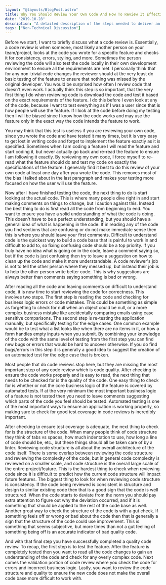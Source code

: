 ```yaml
---
layout: "@layouts/BlogPost.astro"
title: Why You Should Review Your Own Code And How To Review It Effectively
date: "2019-10-28"
description: "A detailed description of the steps needed to deliver an effective code review, even if it is just for your own code."
tags: ["Non-Technical Discussion"]
---
```


Before we start, I want to briefly discuss what a code review is. Essentially, a code review is when someone, most likely another person on your team/project, looks at the code you wrote for a specific feature and checks it for consistency, errors, styling, and more. Sometimes the person reviewing the code will also test the code locally in their own development environment to ensure all the requirements are met. I personally think that for any non-trivial code changes the reviewer should at the very least do basic testing of the feature to ensure that nothing was missed by the original developer. You would be surprised how often I review code that doesn't even work. I actually think this step is so important, that the very first thing I do when reviewing code is download the code and test it based on the exact requirements of the feature. I do this before I even look at any of the code, because I want to test everything as if I was a user since that is how people will use the feature. If I look at the code before doing my testing then I will be biased since I know how the code works and may use the feature only in the exact way the code intends the feature to work.

You may think that this test is useless if you are reviewing your own code, since you wrote the code and have tested it many times, but it is very easy to get lost in writing code and forget to implement the feature exactly as it is specified. Sometimes when I am coding a feature I will read the feature and start coding it, but never actually go back and re-read the feature to ensure I am following it exactly. By reviewing my own code, I force myself to re-read what the feature should do and test my code on exactly the specifications of the feature. I generally find it best to do this review of your own code at least one day after you wrote the code. This removes most of the bias I talked about in the last paragraph and makes your testing more focused on how the user will use the feature.

Now after I have finished testing the code, the next thing to do is start looking at the actual code. This is where many people dive right in and start making comments on things to change, but I caution against this. Instead the best thing to do is first read all the code from beginning to end. You want to ensure you have a solid understanding of what the code is doing. This doesn't have to be a perfect understanding, but you should have a general idea of what is happening in the code. If in reading any of the code you find sections that are confusing or do not make immediate sense then this is where you should leave your first comments. Difficult to understand code is the quickest way to build a code base that is painful to work in and difficult to add to, so fixing confusing code should be a top priority. If you truly have no idea what is going on in the code, leave a comment saying so, but if the code is just confusing then try to leave a suggestion on how to clean up the code and make it more understandable. A code reviewer's job is not to tell the other person where they messed up, but instead their job is to help the other person write better code. This is why suggestions are always better than comments saying something is bad or wrong.

After reading all the code and leaving comments on difficult to understand code, it is now time to start reviewing the code for correctness. This involves two steps. The first step is reading the code and checking for business logic errors or code mistakes. This could be something as simple as forgetting to check for null when an object could be null, or a more complex business mistake like accidentally comparing emails using case sensitive comparisons. The second step is re-testing the application manually, but specifically testing for the edge cases. One common example would be to test what a list looks like when there are no items in it, or how a form handles empty inputs when you submit. By combining your knowledge of the code with the same level of testing from the first step you can find new bugs or errors that would be hard to uncover otherwise. If you do find bugs/errors in this step it is generally a good idea to suggest the creation of an automated test for the edge case that is broken.

Most people that do code reviews stop here, but they are missing the most important step of any code review which is code quality. After checking to ensure the code works properly and is easy to read, the next thing that needs to be checked for is the quality of the code. One easy thing to check for is whether or not the core business logic of the feature is covered by automated tests. If at the very minimum the most important business logic of a feature is not tested then you need to leave comments suggesting which parts of the code you feel should be tested. Automated testing is one of the most important ways to ensure an application is working properly, so making sure to check for good test coverage in code reviews is incredibly important.

After checking to ensure test coverage is adequate, the next thing to check for is the structure of the code. When many people think of code structure they think of tabs vs spaces, how much indentation to use, how long a line of code should be, etc., but these things should all be taken care of by a linter. Reviewing code structure is all about the overall architecture of the code itself. There is some overlap between reviewing the code structure and reviewing the complexity of the code, but in general code complexity is reviewed on a smaller scale, and code structure is the overall large scale of the entire project/feature. This is the hardest thing to check when reviewing code since it is difficult to predict how the current code structure will impact future features. The biggest thing to look for when reviewing code structure is consistency. If the code being reviewed is consistent in structure and design to similar existing code then that is a good sign that the code is well structured. When the code starts to deviate from the norm you should pay extra attention to figure out why the deviation occurred, and if it is something that should be applied to the rest of the code base as well. Another great way to check the structure of the code is with a gut check. If something feels off or wrong or bad about the code then that is generally a sign that the structure of the code could use improvement. This is something that seems subjective, but more times than not a gut feeling of something being off is an accurate indicator of bad quality code.

And with that final step you have successfully completed a quality code review. To recap, the first step is to test the feature. After the feature is completely tested then you want to read all the code changes to gain an understanding of the code and check for any overly complex code. Next comes the validation portion of code review where you check the code for errors and incorrect business logic. Lastly, you want to review the code structure and quality to ensure the new code does not make the overall code base more difficult to work with.
